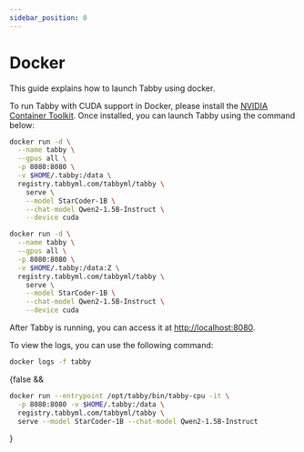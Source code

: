 ```yaml
---
sidebar_position: 0
---
```



# Docker

This guide explains how to launch Tabby using docker.


<Tabs>
  <TabItem value="cuda" label="CUDA" default>


  To run Tabby with CUDA support in Docker, please install the [NVIDIA Container Toolkit](https://docs.nvidia.com/datacenter/cloud-native/container-toolkit/install-guide.html).
  Once installed, you can launch Tabby using the command below:

  ```bash title="run.sh"
  docker run -d \
    --name tabby \
    --gpus all \
    -p 8080:8080 \
    -v $HOME/.tabby:/data \
    registry.tabbyml.com/tabbyml/tabby \
      serve \
      --model StarCoder-1B \
      --chat-model Qwen2-1.5B-Instruct \
      --device cuda
  ```

  <Collapse title="For the systems with SELinux enabled, you may need to add the `:Z` option to the volume mount">

  ```bash title="run.sh"
  docker run -d \
    --name tabby \
    --gpus all \
    -p 8080:8080 \
    -v $HOME/.tabby:/data:Z \
    registry.tabbyml.com/tabbyml/tabby \
      serve \
      --model StarCoder-1B \
      --chat-model Qwen2-1.5B-Instruct \
      --device cuda
  ```

  </Collapse>

  After Tabby is running, you can access it at [http://localhost:8080](http://localhost:8080).

  To view the logs, you can use the following command:

  ```bash
  docker logs -f tabby
  ```

  </TabItem>

  {false && <TabItem value="cpu" label="CPU" default>

  ```bash title="run.sh"
  docker run --entrypoint /opt/tabby/bin/tabby-cpu -it \
    -p 8080:8080 -v $HOME/.tabby:/data \
    registry.tabbyml.com/tabbyml/tabby \
    serve --model StarCoder-1B --chat-model Qwen2-1.5B-Instruct
  ```

  </TabItem>}
</Tabs>
